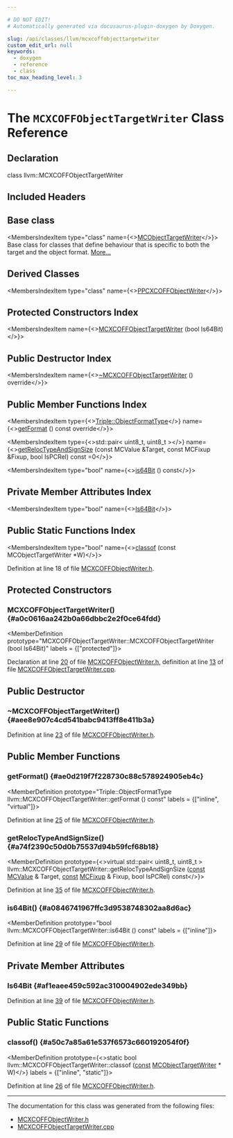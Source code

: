 ```yaml
---

# DO NOT EDIT!
# Automatically generated via docusaurus-plugin-doxygen by Doxygen.

slug: /api/classes/llvm/mcxcoffobjecttargetwriter
custom_edit_url: null
keywords:
  - doxygen
  - reference
  - class
toc_max_heading_level: 3

---
```





# The `MCXCOFFObjectTargetWriter` Class Reference

<DoxygenPage pluginConfig={pluginConfig}>



## Declaration

<CodeBlock>class llvm::MCXCOFFObjectTargetWriter</CodeBlock>

## Included Headers

<IncludesList>
<IncludesListItem
  filePath="llvm/MC/MCXCOFFObjectWriter.h"
  permalink="/docs/api/files/include/include/llvm/include/llvm/mc/mcxcoffobjectwriter-h"
  isLocal="true" />
</IncludesList>

## Base class

<MembersIndex>

<MembersIndexItem
  type="class"
  name={<><a href="/docs/api/classes/llvm/mcobjecttargetwriter">MCObjectTargetWriter</a></>}>
Base class for classes that define behaviour that is specific to both the target and the object format. <a href="/docs/api/classes/llvm/mcobjecttargetwriter/#details">More...</a>
</MembersIndexItem>

</MembersIndex>

## Derived Classes

<MembersIndex>

<MembersIndexItem
  type="class"
  name={<><a href="/docs/api/classes/anonymous-namespace-ppcxcoffobjectwriter-cpp-/ppcxcoffobjectwriter">PPCXCOFFObjectWriter</a></>}>
</MembersIndexItem>

</MembersIndex>

## Protected Constructors Index

<MembersIndex>

<MembersIndexItem
  name={<><a href="#a0c0616aa242b0a66dbbc2e2f0ce64fdd">MCXCOFFObjectTargetWriter</a> (bool Is64Bit)</>}>
</MembersIndexItem>

</MembersIndex>

## Public Destructor Index

<MembersIndex>

<MembersIndexItem
  name={<><a href="#aee8e907c4cd541babc9413ff8e411b3a">~MCXCOFFObjectTargetWriter</a> () override</>}>
</MembersIndexItem>

</MembersIndex>

## Public Member Functions Index

<MembersIndex>

<MembersIndexItem
  type={<><a href="/docs/api/classes/llvm/triple/#a83e907e55fa50e093caa96a0aff96201">Triple::ObjectFormatType</a></>}
  name={<><a href="#ae0d219f7f228730c88c578924905eb4c">getFormat</a> () const override</>}>
</MembersIndexItem>

<MembersIndexItem
  type={<>std::pair&lt; uint8&#95;t, uint8&#95;t &gt;</>}
  name={<><a href="#a74f2390c50d0b75537d94b59fcf68b18">getRelocTypeAndSignSize</a> (const MCValue &amp;Target, const MCFixup &amp;Fixup, bool IsPCRel) const =0</>}>
</MembersIndexItem>

<MembersIndexItem
  type="bool"
  name={<><a href="#a0846741967ffc3d9538748302aa8d6ac">is64Bit</a> () const</>}>
</MembersIndexItem>

</MembersIndex>

## Private Member Attributes Index

<MembersIndex>

<MembersIndexItem
  type="bool"
  name={<><a href="#af1eaee459c592ac310004902ede349bb">Is64Bit</a></>}>
</MembersIndexItem>

</MembersIndex>

## Public Static Functions Index

<MembersIndex>

<MembersIndexItem
  type="bool"
  name={<><a href="#a50c7a85a61e537f6573c660192054f0f">classof</a> (const MCObjectTargetWriter &#42;W)</>}>
</MembersIndexItem>

</MembersIndex>


Definition at line 18 of file <a href="/docs/api/files/include/include/llvm/include/llvm/mc/mcxcoffobjectwriter-h">MCXCOFFObjectWriter.h</a>.

<SectionDefinition>

## Protected Constructors

### MCXCOFFObjectTargetWriter() {#a0c0616aa242b0a66dbbc2e2f0ce64fdd}

<MemberDefinition
  prototype="MCXCOFFObjectTargetWriter::MCXCOFFObjectTargetWriter (bool Is64Bit)"
  labels = {["protected"]}>

Declaration at line <a href="/docs/api/files/include/include/llvm/include/llvm/mc/mcxcoffobjectwriter-h/#l00020">20</a> of file <a href="/docs/api/files/include/include/llvm/include/llvm/mc/mcxcoffobjectwriter-h">MCXCOFFObjectWriter.h</a>, definition at line <a href="/docs/api/files/lib/lib/mc/mcxcoffobjecttargetwriter-cpp/#l00013">13</a> of file <a href="/docs/api/files/lib/lib/mc/mcxcoffobjecttargetwriter-cpp">MCXCOFFObjectTargetWriter.cpp</a>.
</MemberDefinition>

</SectionDefinition>

<SectionDefinition>

## Public Destructor

### ~MCXCOFFObjectTargetWriter() {#aee8e907c4cd541babc9413ff8e411b3a}

<MemberDefinition
  prototype="MCXCOFFObjectTargetWriter::~MCXCOFFObjectTargetWriter ()">

Definition at line <a href="/docs/api/files/include/include/llvm/include/llvm/mc/mcxcoffobjectwriter-h/#l00023">23</a> of file <a href="/docs/api/files/include/include/llvm/include/llvm/mc/mcxcoffobjectwriter-h">MCXCOFFObjectWriter.h</a>.
</MemberDefinition>

</SectionDefinition>

<SectionDefinition>

## Public Member Functions

### getFormat() {#ae0d219f7f228730c88c578924905eb4c}

<MemberDefinition
  prototype="Triple::ObjectFormatType llvm::MCXCOFFObjectTargetWriter::getFormat () const"
  labels = {["inline", "virtual"]}>

Definition at line <a href="/docs/api/files/include/include/llvm/include/llvm/mc/mcxcoffobjectwriter-h/#l00025">25</a> of file <a href="/docs/api/files/include/include/llvm/include/llvm/mc/mcxcoffobjectwriter-h">MCXCOFFObjectWriter.h</a>.
</MemberDefinition>

### getRelocTypeAndSignSize() {#a74f2390c50d0b75537d94b59fcf68b18}

<MemberDefinition
  prototype={<>virtual std::pair&lt; uint8&#95;t, uint8&#95;t &gt; llvm::MCXCOFFObjectTargetWriter::getRelocTypeAndSignSize (<a href="/docs/api/files/lib/lib/target/lib/target/aarch64/aarch64promoteconstant-cpp/#a90f8350fecae261c25be85d38b451bff">const</a> <a href="/docs/api/classes/llvm/mcvalue">MCValue</a> &amp; Target, <a href="/docs/api/files/lib/lib/target/lib/target/aarch64/aarch64promoteconstant-cpp/#a90f8350fecae261c25be85d38b451bff">const</a> <a href="/docs/api/classes/llvm/mcfixup">MCFixup</a> &amp; Fixup, bool IsPCRel) const</>}>

Definition at line <a href="/docs/api/files/include/include/llvm/include/llvm/mc/mcxcoffobjectwriter-h/#l00035">35</a> of file <a href="/docs/api/files/include/include/llvm/include/llvm/mc/mcxcoffobjectwriter-h">MCXCOFFObjectWriter.h</a>.
</MemberDefinition>

### is64Bit() {#a0846741967ffc3d9538748302aa8d6ac}

<MemberDefinition
  prototype="bool llvm::MCXCOFFObjectTargetWriter::is64Bit () const"
  labels = {["inline"]}>

Definition at line <a href="/docs/api/files/include/include/llvm/include/llvm/mc/mcxcoffobjectwriter-h/#l00029">29</a> of file <a href="/docs/api/files/include/include/llvm/include/llvm/mc/mcxcoffobjectwriter-h">MCXCOFFObjectWriter.h</a>.
</MemberDefinition>

</SectionDefinition>

<SectionDefinition>

## Private Member Attributes

### Is64Bit {#af1eaee459c592ac310004902ede349bb}

<MemberDefinition
  prototype="bool llvm::MCXCOFFObjectTargetWriter::Is64Bit">

Definition at line <a href="/docs/api/files/include/include/llvm/include/llvm/mc/mcxcoffobjectwriter-h/#l00039">39</a> of file <a href="/docs/api/files/include/include/llvm/include/llvm/mc/mcxcoffobjectwriter-h">MCXCOFFObjectWriter.h</a>.
</MemberDefinition>

</SectionDefinition>

<SectionDefinition>

## Public Static Functions

### classof() {#a50c7a85a61e537f6573c660192054f0f}

<MemberDefinition
  prototype={<>static bool llvm::MCXCOFFObjectTargetWriter::classof (<a href="/docs/api/files/lib/lib/target/lib/target/aarch64/aarch64promoteconstant-cpp/#a90f8350fecae261c25be85d38b451bff">const</a> <a href="/docs/api/classes/llvm/mcobjecttargetwriter">MCObjectTargetWriter</a> &#42; W)</>}
  labels = {["inline", "static"]}>

Definition at line <a href="/docs/api/files/include/include/llvm/include/llvm/mc/mcxcoffobjectwriter-h/#l00026">26</a> of file <a href="/docs/api/files/include/include/llvm/include/llvm/mc/mcxcoffobjectwriter-h">MCXCOFFObjectWriter.h</a>.
</MemberDefinition>

</SectionDefinition>

<hr/>

The documentation for this class was generated from the following files:

<ul>
<li><a href="/docs/api/files/include/include/llvm/include/llvm/mc/mcxcoffobjectwriter-h">MCXCOFFObjectWriter.h</a></li>
<li><a href="/docs/api/files/lib/lib/mc/mcxcoffobjecttargetwriter-cpp">MCXCOFFObjectTargetWriter.cpp</a></li>
</ul>

</DoxygenPage>
